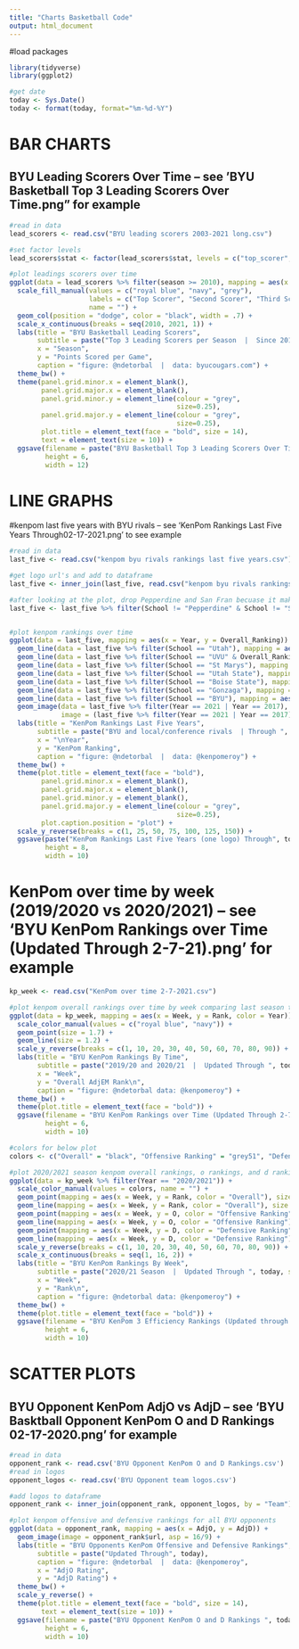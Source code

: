 ```yaml
---
title: "Charts Basketball Code"
output: html_document
---
```


#load packages
```r
library(tidyverse)
library(ggplot2)

#get date
today <- Sys.Date()
today <- format(today, format="%m-%d-%Y")
```

# BAR CHARTS

## BYU Leading Scorers Over Time -- see 'BYU Basketball Top 3 Leading Scorers Over Time.png" for example
```r
#read in data
lead_scorers <- read.csv("BYU leading scorers 2003-2021 long.csv")

#set factor levels
lead_scorers$stat <- factor(lead_scorers$stat, levels = c("top_scorer", "second_scorer", "third_scorer"))

#plot leadings scorers over time
ggplot(data = lead_scorers %>% filter(season >= 2010), mapping = aes(x = season, y = pts, fill = stat)) +
  scale_fill_manual(values = c("royal blue", "navy", "grey"), 
                    labels = c("Top Scorer", "Second Scorer", "Third Scorer"),
                    name = "") +
  geom_col(position = "dodge", color = "black", width = .7) +
  scale_x_continuous(breaks = seq(2010, 2021, 1)) +
  labs(title = "BYU Basketball Leading Scorers",
       subtitle = paste("Top 3 Leading Scorers per Season  |  Since 2010  | Updated", today),
       x = "Season", 
       y = "Points Scored per Game",
       caption = "figure: @ndetorbal  |  data: byucougars.com") +
  theme_bw() +
  theme(panel.grid.minor.x = element_blank(),
        panel.grid.major.x = element_blank(),
        panel.grid.minor.y = element_line(colour = "grey", 
                                          size=0.25),
        panel.grid.major.y = element_line(colour = "grey", 
                                          size=0.25),
        plot.title = element_text(face = "bold", size = 14),
        text = element_text(size = 10)) +
  ggsave(filename = paste("BYU Basketball Top 3 Leading Scorers Over Time Updtd ", today, ".png", sep = ""),
         height = 6,
         width = 12)
```


# LINE GRAPHS

#kenpom last five years with BYU rivals -- see 'KenPom Rankings Last Five Years Through02-17-2021.png' to see example
```r
#read in data
last_five <- read.csv("kenpom byu rivals rankings last five years.csv")

#get logo url's and add to dataframe
last_five <- inner_join(last_five, read.csv("kenpom byu rivals rankings last five years logo.csv"))

#after looking at the plot, drop Pepperdine and San Fran becuase it makes the plot too tall
last_five <- last_five %>% filter(School != "Pepperdine" & School != "San Fransisco", Overall_Ranking < 150)


#plot kenpom rankings over time
ggplot(data = last_five, mapping = aes(x = Year, y = Overall_Ranking)) +
  geom_line(data = last_five %>% filter(School == "Utah"), mapping = aes(x = Year, y = Overall_Ranking), color = "red", size = .7)+
  geom_line(data = last_five %>% filter(School == "UVU" & Overall_Ranking < 200), mapping = aes(x = Year, y = Overall_Ranking), color = "forest green", size = .7)+
  geom_line(data = last_five %>% filter(School == "St Marys"), mapping = aes(x = Year, y = Overall_Ranking), color = "grey", size = .7)+
  geom_line(data = last_five %>% filter(School == "Utah State"), mapping = aes(x = Year, y = Overall_Ranking), color = "navy blue", size = .7) +
  geom_line(data = last_five %>% filter(School == "Boise State"), mapping = aes(x = Year, y = Overall_Ranking), color = "orange", size = .7) +
  geom_line(data = last_five %>% filter(School == "Gonzaga"), mapping = aes(x = Year, y = Overall_Ranking), color = "navy blue", size = .7) +
  geom_line(data = last_five %>% filter(School == "BYU"), mapping = aes(x = Year, y = Overall_Ranking), color = "royal blue", size = .7) +
  geom_image(data = last_five %>% filter(Year == 2021 | Year == 2017), mapping = aes(x = Year, y = Overall_Ranking),
             image = (last_five %>% filter(Year == 2021 | Year == 2017))$logo) +
  labs(title = "KenPom Rankings Last Five Years",
       subtitle = paste("BYU and local/conference rivals  | Through ", today, "  |  Rankings < 150", sep = ""),
       x = "\nYear",
       y = "KenPom Ranking", 
       caption = "figure: @ndetorbal  |  data: @kenpomeroy") +
  theme_bw() +
  theme(plot.title = element_text(face = "bold"),
        panel.grid.minor.x = element_blank(),
        panel.grid.major.x = element_blank(),
        panel.grid.minor.y = element_blank(),
        panel.grid.major.y = element_line(colour = "grey", 
                                          size=0.25),
        plot.caption.position = "plot") +
  scale_y_reverse(breaks = c(1, 25, 50, 75, 100, 125, 150)) +
  ggsave(paste("KenPom Rankings Last Five Years (one logo) Through", today, ".png", sep = ""),
         height = 8,
         width = 10)
```


# KenPom over time by week (2019/2020 vs 2020/2021) -- see 'BYU KenPom Rankings over Time (Updated Through 2-7-21).png' for example
```r
kp_week <- read.csv("KenPom over time 2-7-2021.csv")

#plot kenpom overall rankings over time by week comparing last season to this season
ggplot(data = kp_week, mapping = aes(x = Week, y = Rank, color = Year)) +
  scale_color_manual(values = c("royal blue", "navy")) +
  geom_point(size = 1.7) +
  geom_line(size = 1.2) +
  scale_y_reverse(breaks = c(1, 10, 20, 30, 40, 50, 60, 70, 80, 90)) +
  labs(title = "BYU KenPom Rankings By Time", 
       subtitle = paste("2019/20 and 2020/21  |  Updated Through ", today, sep = ""),
       x = "Week", 
       y = "Overall AdjEM Rank\n",
       caption = "figure: @ndetorbal data: @kenpomeroy") +
  theme_bw() +
  theme(plot.title = element_text(face = "bold")) +
  ggsave(filename = "BYU KenPom Rankings over Time (Updated Through 2-7-21).png",
         height = 6,
         width = 10)

#colors for below plot
colors <- c("Overall" = "black", "Offensive Ranking" = "grey51", "Defensive Ranking" = "royal blue")  

#plot 2020/2021 season kenpom overall rankings, o rankings, and d rankings through the season
ggplot(data = kp_week %>% filter(Year == "2020/2021")) +
  scale_color_manual(values = colors, name = "") +
  geom_point(mapping = aes(x = Week, y = Rank, color = "Overall"), size = 1.5) +
  geom_line(mapping = aes(x = Week, y = Rank, color = "Overall"), size = 1.2) +
  geom_point(mapping = aes(x = Week, y = O, color = "Offensive Ranking"), size = 1.5) +
  geom_line(mapping = aes(x = Week, y = O, color = "Offensive Ranking"), size = 1.2) +
  geom_point(mapping = aes(x = Week, y = D, color = "Defensive Ranking"), size = 1.5) +
  geom_line(mapping = aes(x = Week, y = D, color = "Defensive Ranking"), size = 1.2) +
  scale_y_reverse(breaks = c(1, 10, 20, 30, 40, 50, 60, 70, 80, 90)) +
  scale_x_continuous(breaks = seq(1, 16, 2)) +
  labs(title = "BYU KenPom Rankings By Week", 
       subtitle = paste("2020/21 Season  |  Updated Through ", today, sep = ""),
       x = "Week", 
       y = "Rank\n",
       caption = "figure: @ndetorbal data: @kenpomeroy") +
  theme_bw() +
  theme(plot.title = element_text(face = "bold")) +
  ggsave(filename = "BYU KenPom 3 Efficiency Rankings (Updated through 2-7-21).png",
         height = 6, 
         width = 10)
```


# SCATTER PLOTS

## BYU Opponent KenPom AdjO vs AdjD -- see 'BYU Basktball Opponent KenPom O and D Rankings 02-17-2020.png' for example
```r
#read in data
opponent_rank <- read.csv('BYU Opponent KenPom O and D Rankings.csv')
#read in logos
opponent_logos <- read.csv('BYU Opponent team logos.csv')

#add logos to dataframe
opponent_rank <- inner_join(opponent_rank, opponent_logos, by = "Team")

#plot kenpom offensive and defensive rankings for all BYU opponents
ggplot(data = opponent_rank, mapping = aes(x = AdjO, y = AdjD)) +
  geom_image(image = opponent_rank$url, asp = 16/9) +
  labs(title = "BYU Opponents KenPom Offensive and Defensive Rankings", 
       subtitle = paste("Updated Through", today),
       caption = "figure: @ndetorbal  |  data: @kenpomeroy", 
       x = "AdjO Rating", 
       y = "AdjD Rating") +
  theme_bw() +
  scale_y_reverse() +
  theme(plot.title = element_text(face = "bold", size = 14),
        text = element_text(size = 10)) +
  ggsave(filename = paste("BYU Opponent KenPom O and D Rankings ", today, ".png", sep = ""),
         height = 6,
         width = 10)
```


